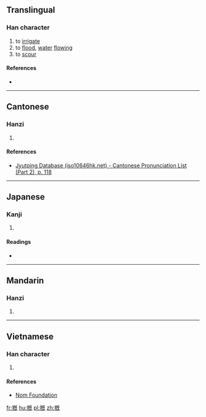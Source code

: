 ==Translingual==

===Han character===
{{Han char|rn=64|rad=手|as=11|sn=14|four=51011|canj=QAIU|ids=⿰扌既}}

# to [[irrigate]]
# to [[flood]], [[water]] [[flow]]ing
# to [[scour]]

====References====
* {{Han ref|kx=0450.110|dkj=12597|dj=0800.300|hdz=31947.110|uh=6461|ud=25697|bh=D962|bd=55650}}

----

==Cantonese==

===Hanzi===
{{yue-hanzi|jyut=[[goi3]]|y=goi3}}

# {{defn|lang=yue|sort=手11}}

====References====
* [http://www.iso10646hk.net/jp/document/download.jsp Jyutping Database (iso10646hk.net) - Cantonese Pronunciation List (Part 2), p. 118]

----

==Japanese==

===Kanji===
{{ja-kanji|grade=|rs=手11}}

# {{defn|lang=ja|sort=手11}}

====Readings====
* {{ja-readings|on=[[かい]] (kai), [[き]] (ki), [[け]] (ke)|kun=[[あらう]] (arau)}}

----

==Mandarin==

===Hanzi===
{{cmn-hanzi|pin=[[gài]] ([[gai4]]), [[xì]] ([[xi4]])|wg=kai<sup>4</sup>, hsi<sup>4</sup>}}

# {{defn|lang=cmn|sort=手11}}

----

==Vietnamese==

===Han character===
{{vi-readings|rs=手11|hanviet=[[giầy]], [[cấy]], [[gài]], [[gãi]], [[gáy]], [[khơi]]}}

# {{defn|lang=vi|sort=手11}}

====References====
* [http://nomfoundation.org/common/nom_details.php?codepoint=6461 Nom Foundation]

[[fr:摡]]
[[hu:摡]]
[[pl:摡]]
[[zh:摡]]